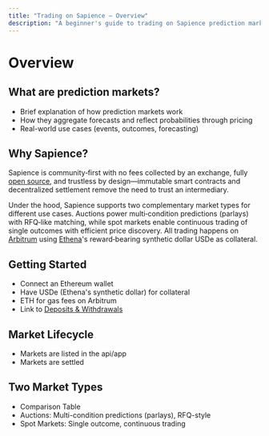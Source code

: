 ```yaml
---
title: "Trading on Sapience — Overview"
description: "A beginner's guide to trading on Sapience prediction markets."
---
```


# Overview

## What are prediction markets?
- Brief explanation of how prediction markets work
- How they aggregate forecasts and reflect probabilities through pricing
- Real-world use cases (events, outcomes, forecasting)

## Why Sapience?

Sapience is community‑first with no fees collected by an exchange, fully [open source](https://github.com/sapiencexyz/sapience), and trustless by design—immutable smart contracts and decentralized settlement remove the need to trust an intermediary.

Under the hood, Sapience supports two complementary market types for different use cases. Auctions power multi‑condition predictions (parlays) with RFQ‑like matching, while spot markets enable continuous trading of single outcomes with efficient price discovery. All trading happens on [Arbitrum](https://arbitrum.io) using [Ethena](https://ethena.fi)'s reward‑bearing synthetic dollar USDe as collateral.

## Getting Started
- Connect an Ethereum wallet
- Have USDe (Ethena's synthetic dollar) for collateral
- ETH for gas fees on Arbitrum
- Link to [Deposits & Withdrawals](/user-guide/deposits-and-withdrawals)

## Market Lifecycle
- Markets are listed in the api/app
- Markets are settled

## Two Market Types

- Comparison Table
- Auctions: Multi-condition predictions (parlays), RFQ-style
- Spot Markets: Single outcome, continuous trading